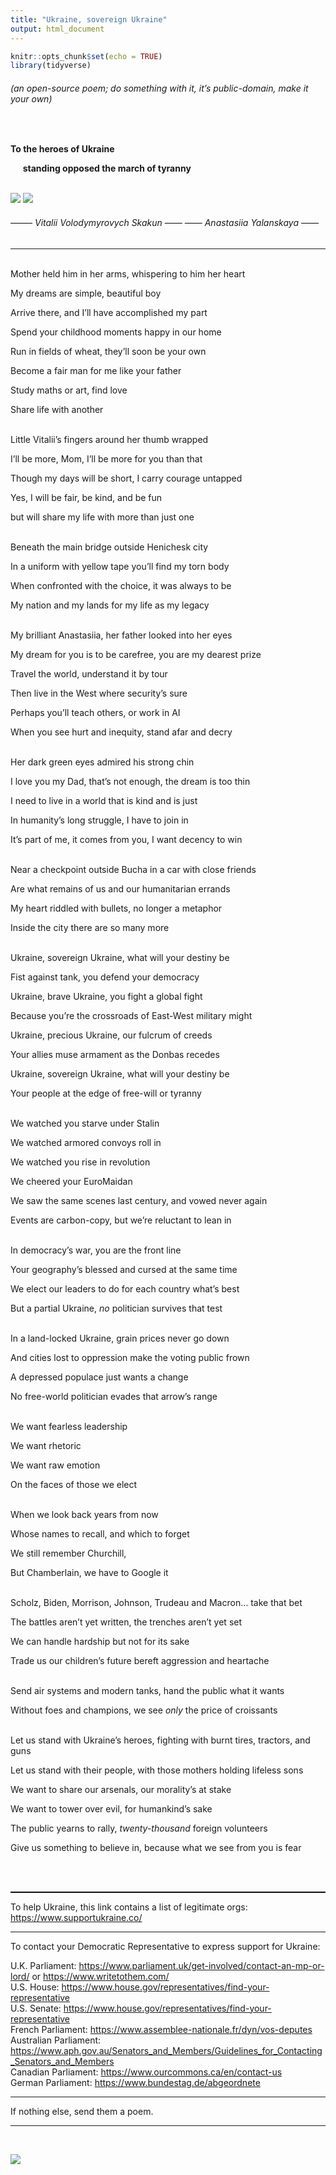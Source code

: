 ```yaml
---
title: "Ukraine, sovereign Ukraine"
output: html_document
---
```


```r
knitr::opts_chunk$set(echo = TRUE)
library(tidyverse)
```

###### (an open-source poem; do something with it, it's public-domain, make it your own)
<br/>

**To the heroes of Ukraine**

|      **standing opposed the march of tyranny**



<br/>
![](www/skakun.png)
![](www/yalanskaya.png)

###### --------  Vitalii Volodymyrovych Skakun  ------  ------  Anastasiia Yalanskaya  ------



***

<br/>
Mother held him in her arms, whispering to him her heart

My dreams are simple, beautiful boy

Arrive there, and I’ll have accomplished my part

Spend your childhood moments happy in our home

Run in fields of wheat, they’ll soon be your own

Become a fair man for me like your father

Study maths or art, find love

Share life with another


<br/>
Little Vitalii’s fingers around her thumb wrapped 

I’ll be more, Mom, I’ll be more for you than that 

Though my days will be short, I carry courage untapped

Yes, I will be fair, be kind, and be fun

but will share my life with more than just one


<br/>
Beneath the main bridge outside Henichesk city

In a uniform with yellow tape you’ll find my torn body

When confronted with the choice, it was always to be

My nation and my lands for my life as my legacy


<br/>
My brilliant Anastasiia, her father looked into her eyes

My dream for you is to be carefree, you are my dearest prize

Travel the world, understand it by tour

Then live in the West where security’s sure

Perhaps you'll teach others, or work in AI

When you see hurt and inequity, stand afar and decry


<br/>
Her dark green eyes admired his strong chin

I love you my Dad, that’s not enough, the dream is too thin

I need to live in a world that is kind and is just

In humanity’s long struggle, I have to join in

It’s part of me, it comes from you, I want decency to win


<br/>
Near a checkpoint outside Bucha in a car with close friends

Are what remains of us and our humanitarian errands

My heart riddled with bullets, no longer a metaphor

Inside the city there are so many more


<br/>
Ukraine, sovereign Ukraine, what will your destiny be

Fist against tank, you defend your democracy 

Ukraine, brave Ukraine, you fight a global fight

Because you’re the crossroads of East-West military might

Ukraine, precious Ukraine, our fulcrum of creeds

Your allies muse armament as the Donbas recedes

Ukraine, sovereign Ukraine, what will your destiny be

Your people at the edge of free-will or tyranny


<br/>
We watched you starve under Stalin

We watched armored convoys roll in

We watched you rise in revolution

We cheered your EuroMaidan

We saw the same scenes last century, and vowed never again

Events are carbon-copy, but we’re reluctant to lean in


<br/>
In democracy’s war, you are the front line

Your geography’s blessed and cursed at the same time

We elect our leaders to do for each country what’s best

But a partial Ukraine, *no* politician survives that test


<br/>
In a land-locked Ukraine, grain prices never go down

And cities lost to oppression make the voting public frown

A depressed populace just wants a change

No free-world politician evades that arrow’s range


<br/>
We want fearless leadership

We want rhetoric

We want raw emotion 

On the faces of those we elect


<br/>
When we look back years from now

Whose names to recall, and which to forget

We still remember Churchill, 

But Chamberlain, we have to Google it


<br/>
Scholz, Biden, Morrison, Johnson, Trudeau and Macron... take that bet

The battles aren’t yet written, the trenches aren’t yet set

We can handle hardship but not for its sake

Trade us our children's future bereft aggression and heartache


<br/>
Send air systems and modern tanks, hand the public what it wants

Without foes and champions, we see *only* the price of croissants


<br/>
Let us stand with Ukraine's heroes, fighting with burnt tires, tractors, and guns

Let us stand with their people, with those mothers holding lifeless sons

We want to share our arsenals, our morality's at stake

We want to tower over evil, for humankind's sake

The public yearns to rally, *twenty-thousand* foreign volunteers

Give us something to believe in, because what we see from you is fear


<br/>
<br/>

<!-- *** -->
<!-- <hr style="height:5px;"/> -->

<hr style="border-top: 1px solid black;"/>


To help Ukraine, this link contains a list of legitimate orgs: 
<https://www.supportukraine.co/>

***

To contact your Democratic Representative to express support for Ukraine:

| U.K. Parliament: <https://www.parliament.uk/get-involved/contact-an-mp-or-lord/> or <https://www.writetothem.com/>
| U.S. House: <https://www.house.gov/representatives/find-your-representative>
| U.S. Senate: <https://www.house.gov/representatives/find-your-representative>
| French Parliament: <https://www.assemblee-nationale.fr/dyn/vos-deputes>
| Australian Parliament: <https://www.aph.gov.au/Senators_and_Members/Guidelines_for_Contacting_Senators_and_Members>
| Canadian Parliament: <https://www.ourcommons.ca/en/contact-us>
| German Parliament: <https://www.bundestag.de/abgeordnete>

***

If nothing else, send them a poem.

***

<br/>

![](www/stamp.png)

<br/>

